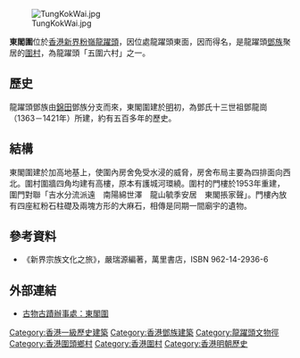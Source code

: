 [[File:TungKokWai.jpg|thumb]]

'''東閣圍'''位於[[香港|香港]][[新界|新界]][[粉嶺|粉嶺]][[龍躍頭|龍躍頭]]，因位處龍躍頭東面，因而得名，是龍躍頭[[鄧姓|鄧族]]聚居的[[圍村|圍村]]，為龍躍頭「五圍六村」之一。

==歷史==
龍躍頭鄧族由[[錦田|錦田]]鄧族分支而來，東閣圍建於[[明朝|明]]初，為鄧氏十三世祖鄧龍崗（1363－1421年）所建，約有五百多年的歷史。

==結構==
東閣圍建於加高地基上，使圍內房舍免受水浸的威脅，房舍布局主要為四排面向西北。圍村圍牆四角均建有高樓，原本有護城河環繞。圍村的門樓於1953年重建，圍門對聯「吉水分流派遠　南陽綿世澤　龍山毓季安居　東閣掁家聲」。門樓內放有四座紅粉石柱礎及兩塊方形的大麻石，相傳是同期一間廟宇的遺物。

==參考資料==
* 《新界宗族文化之旅》，嚴瑞源編著，萬里書店，ISBN 962-14-2936-6

==外部連結==
* [https://web.archive.org/web/20121022035113/http://www.lcsd.gov.hk/CE/Museum/Monument/b5/trails_lung1.php?tid=5 古物古蹟辦事處：東閣圍]

{{香港圍村}}
{{龍躍頭文物徑文物}}
{{香港一級歷史建築}}

[[Category:香港一級歷史建築|Category:香港一級歷史建築]]
[[Category:香港鄧族建築|Category:香港鄧族建築]]
[[Category:龍躍頭文物徑|Category:龍躍頭文物徑]]
[[Category:香港圍頭鄉村|Category:香港圍頭鄉村]]
[[Category:香港圍村|Category:香港圍村]]
[[Category:香港明朝歷史|Category:香港明朝歷史]]